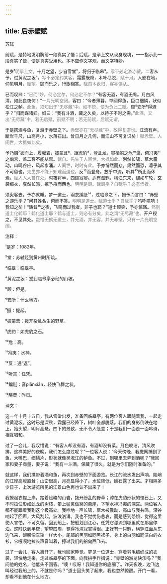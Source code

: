 ```yaml
---
---
---
```

title: 后赤壁赋
---




苏轼





前赋，是特地发明胸前一段真实了悟；后赋，是承上文从现身现境，一一指示此一段真实了悟，便是真实受用也。本不应作文字观，而文字特妙。





是岁¹<font color=gray font-size=0.8rem>明承上文。</font>十月之望，步自雪堂²，将归于临皋³。<font color=gray font-size=0.8rem>写不必定游赤壁。</font>二客从予，过黄泥之坂⁴。<font color=gray font-size=0.8rem>写不必定约某客。</font>霜露既降，木叶尽脱，<font color=gray font-size=0.8rem>赋十月。</font>人影在地，仰见明月，<font color=gray font-size=0.8rem>赋望。</font>顾而乐之，行歌相答。<font color=gray font-size=0.8rem>赋自本欲归，客亦偶从。</font>

已而叹曰：<font color=gray font-size=0.8rem>“已而”妙。何必定尔，何必定不尔？</font>“有客无酒，有酒无肴。月白风清，如此良夜何！”<font color=gray font-size=0.8rem>一片光明空阔。</font>客曰：“今者薄暮，举网得鱼，巨口细鳞，状似松江之鲈。<font color=gray font-size=0.8rem>此鱼，须知出于“无尽藏”中。如不悟，便为负此二赋。</font>顾⁵安所⁶得酒乎？”归而谋诸妇。妇曰：“我有斗酒，藏之久矣，以待子不时之需。”<font color=gray font-size=0.8rem>此酒，又出“无尽藏”中。若无后赋，前赋不明；若无前赋，后赋无谓。</font>

于是携酒与鱼，复游于赤壁之下。<font color=gray font-size=0.8rem>赤壁亦在“无尽藏”中，故得复游也。</font>江流有声，断岸千尺，山高月小，水落石出。曾日月之几何，而江山不可复识矣！<font color=gray font-size=0.8rem>赋赤壁。人间世，大抵如此矣。</font>

予乃摄⁷衣而上，履巉岩，披蒙茸⁸，踞虎豹⁹，登虬龙，攀栖鹘之危¹⁰巢，俯冯夷¹¹之幽宫，盖二客不能从焉。<font color=gray font-size=0.8rem>赋自。先生于人间世，大抵如此。</font>划然长啸，草木震动，山鸣谷应，风起水涌。<font color=gray font-size=0.8rem>人间世，时时有此。</font>予亦悄然而悲，肃然而恐，凛乎其不可留也。<font color=gray font-size=0.8rem>先生亦不能不知难而退也。</font>反¹²而登舟，放乎中流，听其¹³所止而休焉。<font color=gray font-size=0.8rem>赋人人大自在处。</font>时夜将半，四顾寂寥。适有孤鹤，横江东来，翅如车轮，玄裳缟衣，戛然长鸣，掠予舟而西也。<font color=gray font-size=0.8rem>明明是鹤。赋鹤乎？自赋乎？必有悟者。</font>

须臾客去，予亦就睡。梦一道士，羽衣蹁跹¹⁴，过临皋之下，揖予而言曰：“赤壁之游乐乎？”问其姓名，俯而不答。<font color=gray font-size=0.8rem>明明是道士。赋道士乎？自赋乎？</font>呜呼噫嘻！我知之矣！“畴昔¹⁵之夜，飞鸣而过我者，非子也耶？”道士顾笑，予亦惊寤。<font color=gray font-size=0.8rem>然则道士化鹤耶？鹤化道士耶？鹤与道士，则必有分矣，此之谓“无尽藏”也。</font>开户视之，不见其处。<font color=gray font-size=0.8rem>岂惟无鹤无道士，并无酒，并无客，并无赤壁，只有一片光明空阔。</font>

注释：

¹是岁：1082年。

²堂：苏轼贬到黄州时所筑。

³临皋：临皋亭。

⁴黄泥之坂：堂到临皋亭必经的山坡。

⁵顾：但是。

⁶安所：什么地方。

⁷摄：提起。

⁸披蒙茸：拨开杂乱丛生的野草。

⁹虎豹：如虎豹之石。

¹⁰危：高。

¹¹冯夷：水神。

¹²反：通“返”。

¹³听其：任凭。

¹⁴蹁跹：音piānxiān，轻快飞舞之状。

¹⁵畴昔：昨日。

译文：

这一年十月十五日，我从雪堂出发，准备回临皋亭。有两位客人跟随着我，一起走过黄泥坂。这时已是深秋，霜露已经降下，树叶全都脱落。我们的身影倒映在地上，抬头望，明月高悬。四下的景致，无不令人惬意；于是我们一面走一面吟诗，相互唱和。

过了一会儿，我叹惜说：“有客人却没有酒，有酒却没有菜。月色皎洁，清风吹拂，这样美好的夜晚，我们怎么度过呢？”一位客人说：“今天傍晚，我撒网捕到了鱼，大嘴巴，细鳞片，形状就像吴淞江的鲈鱼。不过，到哪里去弄到酒呢？”我回家和妻子商量，妻子说：“我有一斗酒，保藏了很久，就是为你们随时准备的。”

就这样，我们携带着酒和鱼，再次到赤壁的下面游览。长江的流水发出声响，陡峭的江岸高峻直耸；山峦很高，月亮显得小了，水位降低，礁石露了出来。才相隔多少日子，上次游览所见的江景山色再也认不出来了！

我撩起衣襟上岸，踏着险峻的山岩，拨开纷乱的野草；蹲在虎豹形状的怪石上，又不时拉住形如虬龙的树枝，攀上猛禽做窝的悬崖，下望水神冯夷的深宫。两位客人都不能跟着我到这个极高处。我哗地一声长啸，草木被震动，高山与我共鸣，深谷响起了回声，大风刮起，波浪汹涌。我也不觉忧伤悲哀，而是感到恐惧，觉得这里使人害怕，不可久留。回到船上，把船划到江心，任凭它漂流到哪里就在那里停泊。这时快到半夜，望望四周，觉得冷清寂寞得很。正好有一只鹤，横穿江面从东边飞来，翅膀像车轮一样大小，尾部的黑羽如同黑裙子，身上的白羽如同洁白的衣衫，它嘎嘎地拉长声音叫着，擦过我们的船向西飞去。

过了一会儿，客人离开了，我也回家睡觉。梦见一位道士，穿着羽毛编织成的衣裳，轻快地走来，走过临皋亭的下面，向我拱手作揖说：“赤壁的游览快乐吗？”我问他的姓名，他低头不回答。“噢！哎呀！我知道你的底细了。昨天夜晚，边飞边叫经过我船上的，不就是你吗？”道士回头笑了起来，我也忽然惊醒。开门一看，却看不到他在什么地方。